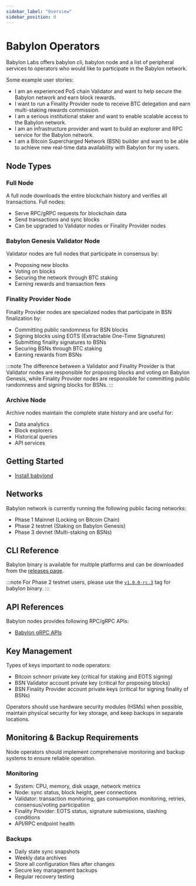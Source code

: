 ```yaml
---
sidebar_label: "Overview"
sidebar_position: 0
---
```


# Babylon Operators

Babylon Labs offers babylon cli, babylon node and a list of peripheral services to operators who would 
like to participate in the Babylon network. 

Some example user stories: 
* I am an experienced PoS chain Validator and want to help secure the Babylon network and earn block rewards.
* I want to run a Finality Provider node to receive BTC delegation and earn multi-staking rewards commission.
* I am a serious institutional staker and want to enable scalable access to the Babylon network.
* I am an infrastructure provider and want to build an explorer and RPC service for the Babylon network. 
* I am a Bitcoin Supercharged Network (BSN) builder and want to be able to achieve new real-time data availability with Babylon for my users.

## Node Types
### Full Node
A full node downloads the entire blockchain history and verifies all transactions. Full nodes:
- Serve RPC/gRPC requests for blockchain data
- Send transactions and sync blocks
- Can be upgraded to Validator nodes or Finality Provider nodes

### Babylon Genesis Validator Node
Validator nodes are full nodes that participate in consensus by:
- Proposing new blocks
- Voting on blocks
- Securing the network through BTC staking
- Earning rewards and transaction fees

### Finality Provider Node
Finality Provider nodes are specialized nodes that participate in BSN finalization by:
- Committing public randomness for BSN blocks
- Signing blocks using EOTS (Extractable One-Time Signatures)
- Submitting finality signatures to BSNs
- Securing BSNs through BTC staking
- Earning rewards from BSNs

:::note
The difference between a Validator and Finality Provider is that Validator nodes are responsible 
for proposing blocks and voting on Babylon Genesis, while Finality Provider nodes are responsible for 
committing public randomness and signing blocks for BSNs.
:::

### Archive Node
Archive nodes maintain the complete state history and are useful for:
- Data analytics
- Block explorers
- Historical queries
- API services

## Getting Started
* [Install babylond](/operators/babylon_node/installation_guide)

## Networks
Babylon network is currently running the following public facing networks: 
* Phase 1 Mainnet (Locking on Bitcoin Chain)
* Phase 2 testnet (Staking on Babylon Genesis)
* Phase 3 devnet (Multi-staking on BSNs)

## CLI Reference
Babylon binary is available for multiple platforms and can be downloaded from the [releases page](https://github.com/babylonlabs-io/babylon/releases).  

:::note
For Phase 2 testnet users, please use the [`v1.0.0-rc.3`](https://github.com/babylonlabs-io/babylon/releases/tag/v1.0.0-rc.3) tag for babylon binary.
:::

## API References
Babylon nodes provides following RPC/gRPC APIs: 
* [Babylon gRPC APIs](/api/babylon-gRPC/babylon-grpc-api-docs)

## Key Management
Types of keys important to node operators: 
* Bitcoin schnorr private key (critical for staking and EOTS signing)
* BSN Validator account private key (critical for proposing blocks)
* BSN Finality Provider account private keys (critical for signing finality of BSNs)

Operators should use hardware security modules (HSMs) when possible, maintain physical security 
for key storage, and keep backups in separate locations.

## Monitoring & Backup Requirements
Node operators should implement comprehensive monitoring and backup systems to ensure reliable 
operation.

### Monitoring
* System: CPU, memory, disk usage, network metrics
* Node: sync status, block height, peer connections
* Validator: transaction monitoring, gas consumption monitoring, retries, consensus/voting participation
* Finality Provider: EOTS status, signature submissions, slashing conditions
* API/RPC endpoint health

### Backups
* Daily state sync snapshots
* Weekly data archives
* Store all configuration files after changes
* Secure key management backups
* Regular recovery testing


